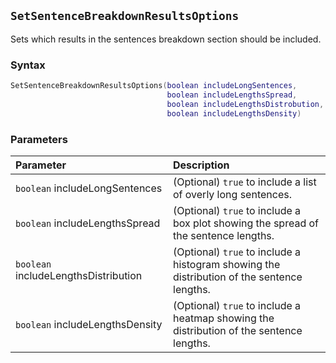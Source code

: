 ::: {.minipage data-latex="{\textwidth}"}
## `SetSentenceBreakdownResultsOptions`

Sets which results in the sentences breakdown section should be included.

### Syntax {-}

``` .lua
SetSentenceBreakdownResultsOptions(boolean includeLongSentences,
                                   boolean includeLengthsSpread,
                                   boolean includeLengthsDistrobution,
                                   boolean includeLengthsDensity)
```

### Parameters {-}

**Parameter** | **Description**
| :-- | :-- |
| `boolean` includeLongSentences | (Optional) `true` to include a list of overly long sentences. | 
| `boolean` includeLengthsSpread | (Optional) `true` to include a box plot showing the spread of the sentence lengths. | 
| `boolean` includeLengthsDistribution | (Optional) `true` to include a histogram showing the distribution of the sentence lengths. | 
| `boolean` includeLengthsDensity | (Optional) `true` to include a heatmap showing the distribution of the sentence lengths. |
:::
